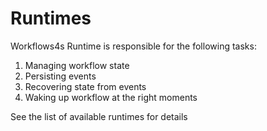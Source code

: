 


# Runtimes

Workflows4s Runtime is responsible for the following tasks:

1. Managing workflow state
1. Persisting events
1. Recovering state from events
1. Waking up workflow at the right moments

See the list of available runtimes for details

<DocCardList />